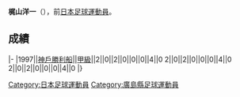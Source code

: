 {{BLP unsourced|time=2020-10-27T08:39:23+00:00}}
{{Infobox football biography
|name=梶山洋一
|image=
|fullname=梶山洋一
|birth_date={{Birth date and age|1971|9|8}}
|cityofbirth=[[廣島縣|廣島縣]]
|countryofbirth=[[日本|日本]]
|position=[[後衛_(足球)|後衛]]
|currentclub=
|years=?-1997
|clubs=[[神戶勝利船|神戶勝利船]]
|caps(goals)=
|nationalyears=
|nationalteam=
|nationalcaps(goals)=
}}
'''梶山洋一'''（{{Bd|1971年|9月8日||}}），前[[日本|日本]][[足球|足球]][[運動員|運動員]]。

==成績==
{{Football player club statistics 1|YYN}}
{{Football player club statistics 2|JPN|YYN}}
|-
|1997||[[神戶勝利船|神戶勝利船]]||[[日本職業足球甲級聯賽|甲級]]||2||0||2||0||0||0||4||0
{{Football player club statistics 3|1|JPN}}2||0||2||0||0||0||4||0
{{Football player club statistics 5}}2||0||2||0||0||0||4||0
|}

{{Japan-sport-bio-stub}}
{{Soccer-player-stub}}
[[Category:日本足球運動員|Category:日本足球運動員]]
[[Category:廣島縣足球運動員|Category:廣島縣足球運動員]]